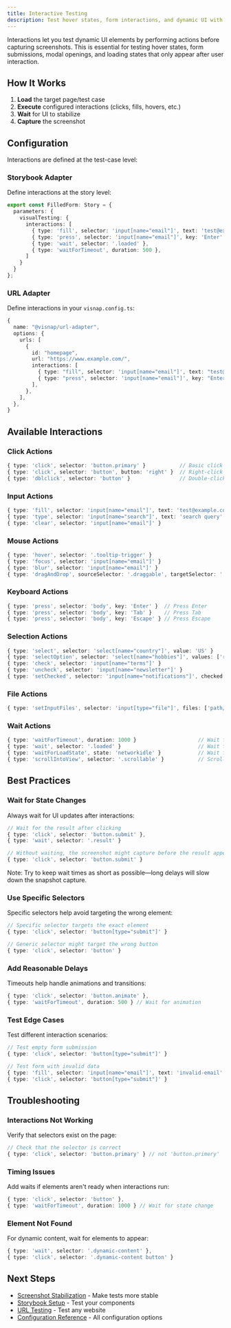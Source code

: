 ```yaml
---
title: Interactive Testing
description: Test hover states, form interactions, and dynamic UI with user interactions
---
```


Interactions let you test dynamic UI elements by performing actions before capturing screenshots. This is essential for testing hover states, form submissions, modal openings, and loading states that only appear after user interaction.

## How It Works

1. **Load** the target page/test case
2. **Execute** configured interactions (clicks, fills, hovers, etc.)
3. **Wait** for UI to stabilize
4. **Capture** the screenshot

## Configuration

Interactions are defined at the test-case level:

### Storybook Adapter

Define interactions at the story level:

```typescript
export const FilledForm: Story = {
  parameters: {
    visualTesting: {
      interactions: [
        { type: 'fill', selector: 'input[name="email"]', text: 'test@example.com' },
        { type: 'press', selector: 'input[name="email"]', key: 'Enter' },
        { type: 'wait', selector: '.loaded' },
        { type: 'waitForTimeout', duration: 500 },
      ]
    }
  }
};
```

### URL Adapter

Define interactions in your `visnap.config.ts`:

```typescript
{
  name: "@visnap/url-adapter",
  options: {
    urls: [
      {
        id: "homepage",
        url: "https://www.example.com/",
        interactions: [
          { type: "fill", selector: 'input[name="email"]', text: "test@example.com" },
          { type: "press", selector: 'input[name="email"]', key: "Enter" },
        ],
      },
    ],
  },
}
```

## Available Interactions

### Click Actions

```typescript
{ type: 'click', selector: 'button.primary' }           // Basic click
{ type: 'click', selector: 'button', button: 'right' }  // Right-click
{ type: 'dblclick', selector: 'button' }                // Double-click
```

### Input Actions

```typescript
{ type: 'fill', selector: 'input[name="email"]', text: 'test@example.com' }  // Fill input
{ type: 'type', selector: 'input[name="search"]', text: 'search query' }     // Type slowly
{ type: 'clear', selector: 'input[name="email"]' }                           // Clear input
```

### Mouse Actions

```typescript
{ type: 'hover', selector: '.tooltip-trigger' }                              // Hover
{ type: 'focus', selector: 'input[name="email"]' }                           // Focus
{ type: 'blur', selector: 'input[name="email"]' }                            // Blur
{ type: 'dragAndDrop', sourceSelector: '.draggable', targetSelector: '.drop-zone' } // Drag & drop
```

### Keyboard Actions

```typescript
{ type: 'press', selector: 'body', key: 'Enter' }  // Press Enter
{ type: 'press', selector: 'body', key: 'Tab' }    // Press Tab
{ type: 'press', selector: 'body', key: 'Escape' } // Press Escape
```

### Selection Actions

```typescript
{ type: 'select', selector: 'select[name="country"]', value: 'US' }                    // Select option
{ type: 'selectOption', selector: 'select[name="hobbies"]', values: ['reading', 'gaming'] } // Multiple select
{ type: 'check', selector: 'input[name="terms"]' }                                      // Check checkbox
{ type: 'uncheck', selector: 'input[name="newsletter"]' }                               // Uncheck checkbox
{ type: 'setChecked', selector: 'input[name="notifications"]', checked: true }         // Set checkbox state
```

### File Actions

```typescript
{ type: 'setInputFiles', selector: 'input[type="file"]', files: ['path/to/file.jpg'] } // Upload files
```

### Wait Actions

```typescript
{ type: 'waitForTimeout', duration: 1000 }                    // Wait for duration
{ type: 'wait', selector: '.loaded' }                         // Wait for element
{ type: 'waitForLoadState', state: 'networkidle' }            // Wait for load state
{ type: 'scrollIntoView', selector: '.scrollable' }           // Scroll to element
```

## Best Practices

### Wait for State Changes

Always wait for UI updates after interactions:

```typescript
// Wait for the result after clicking
{ type: 'click', selector: 'button.submit' },
{ type: 'wait', selector: '.result' }

// Without waiting, the screenshot might capture before the result appears
{ type: 'click', selector: 'button.submit' }
```
Note: Try to keep wait times as short as possible—long delays will slow down the snapshot capture.

### Use Specific Selectors

Specific selectors help avoid targeting the wrong element:

```typescript
// Specific selector targets the exact element
{ type: 'click', selector: 'button[type="submit"]' }

// Generic selector might target the wrong button
{ type: 'click', selector: 'button' }
```

### Add Reasonable Delays

Timeouts help handle animations and transitions:

```typescript
{ type: 'click', selector: 'button.animate' },
{ type: 'waitForTimeout', duration: 500 } // Wait for animation
```

### Test Edge Cases

Test different interaction scenarios:

```typescript
// Test empty form submission
{ type: 'click', selector: 'button[type="submit"]' }

// Test form with invalid data
{ type: 'fill', selector: 'input[name="email"]', text: 'invalid-email' },
{ type: 'click', selector: 'button[type="submit"]' }
```

## Troubleshooting

### Interactions Not Working

Verify that selectors exist on the page:

```typescript
// Check that the selector is correct
{ type: 'click', selector: 'button.primary' } // not 'button.primery'
```

### Timing Issues

Add waits if elements aren't ready when interactions run:

```typescript
{ type: 'click', selector: 'button' },
{ type: 'waitForTimeout', duration: 1000 } // Wait for state change
```

### Element Not Found

For dynamic content, wait for elements to appear:

```typescript
{ type: 'wait', selector: '.dynamic-content' },
{ type: 'click', selector: '.dynamic-content button' }
```

## Next Steps

- [Screenshot Stabilization](/docs/guides/screenshot-stabilization) - Make tests more stable
- [Storybook Setup](/docs/guides/storybook-setup) - Test your components
- [URL Testing](/docs/guides/url-testing) - Test any website
- [Configuration Reference](/docs/reference/configuration) - All configuration options
